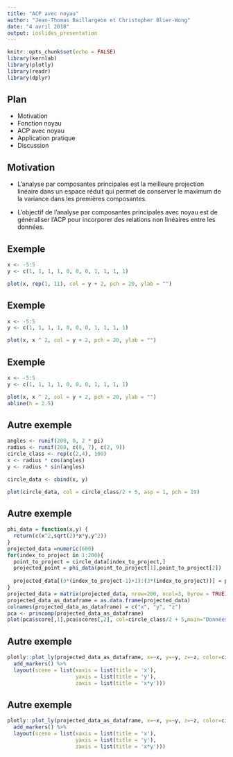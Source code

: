 ```yaml
---
title: "ACP avec noyau"
author: "Jean-Thomas Baillargeon et Christopher Blier-Wong"
date: "4 avril 2018"
output: ioslides_presentation
---
```


```r
knitr::opts_chunk$set(echo = FALSE)
library(kernlab)
library(plotly)
library(readr)
library(dplyr)
```

## Plan

- Motivation
- Fonction noyau
- ACP avec noyau
- Application pratique 
- Discussion

## Motivation

- L'analyse par composantes principales est la meilleure projection linéaire dans un espace réduit qui permet de conserver le maximum de la variance dans les premières composantes. 

- L'objectif de l'analyse par composantes principales avec noyau est de généraliser l'ACP pour incorporer des relations non linéaires entre les données. 

## Exemple 

```r
x <- -5:5
y <- c(1, 1, 1, 1, 0, 0, 0, 1, 1, 1, 1)

plot(x, rep(1, 11), col = y + 2, pch = 20, ylab = "")

```

## Exemple 

```r
x <- -5:5
y <- c(1, 1, 1, 1, 0, 0, 0, 1, 1, 1, 1)

plot(x, x ^ 2, col = y + 2, pch = 20, ylab = "")
```

## Exemple 

```r
x <- -5:5
y <- c(1, 1, 1, 1, 0, 0, 0, 1, 1, 1, 1)

plot(x, x ^ 2, col = y + 2, pch = 20, ylab = "")
abline(h = 2.5)
```

## Autre exemple 

```r
angles <- runif(200, 0, 2 * pi)
radius <- runif(200, c(0, 7), c(2, 9))
circle_class <- rep(c(2,4), 100)
x <- radius * cos(angles)
y <- radius * sin(angles)

circle_data <- cbind(x, y)

plot(circle_data, col = circle_class/2 + 5, asp = 1, pch = 19)


```


## Autre exemple

```r
phi_data = function(x,y) {
  return(c(x^2,sqrt(2)*x*y,y^2))
}
projected_data =numeric(600)
for(index_to_project in 1:200){
  point_to_project = circle_data[index_to_project,]
  projected_point = phi_data(point_to_project[1],point_to_project[2])
  
  projected_data[(3*(index_to_project-1)+1):(3*(index_to_project))] = projected_point
}
projected_data = matrix(projected_data, nrow=200, ncol=3, byrow = TRUE)
projected_data_as_dataframe = as.data.frame(projected_data)
colnames(projected_data_as_dataframe) = c("x", "y", "z")
pca <- princomp(projected_data_as_dataframe)
plot(pca$score[,1],pca$scores[,2], col=circle_class/2 + 5,main="Données transformées selon les composantes principales", xlab="Première composante principale", ylab="Deuxième composante principale")

```

## Autre exemple

```r
plotly::plot_ly(projected_data_as_dataframe, x=~x, y=~y, z=~z, color=circle_class) %>%
  add_markers() %>%
  layout(scene = list(xaxis = list(title = 'x'),
                      yaxis = list(title = 'y'),
                      zaxis = list(title = 'x*y')))

```


## Autre exemple

```r
plotly::plot_ly(projected_data_as_dataframe, x=~x, y=~y, z=~z, color=circle_class) %>%
  add_markers() %>%
  layout(scene = list(xaxis = list(title = 'x'),
                      yaxis = list(title = 'y'),
                      zaxis = list(title = 'x*y')))
```

























